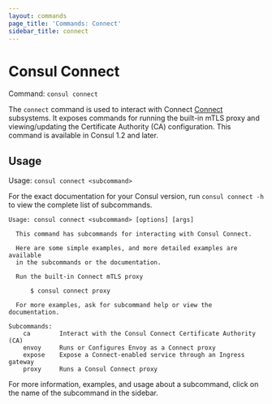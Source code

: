 ```yaml
---
layout: commands
page_title: 'Commands: Connect'
sidebar_title: connect
---
```


# Consul Connect

Command: `consul connect`

The `connect` command is used to interact with Connect
[Connect](/docs/connect/intentions) subsystems. It exposes commands for
running the built-in mTLS proxy and viewing/updating the Certificate Authority
(CA) configuration. This command is available in Consul 1.2 and later.

## Usage

Usage: `consul connect <subcommand>`

For the exact documentation for your Consul version, run `consul connect -h` to view
the complete list of subcommands.

```text
Usage: consul connect <subcommand> [options] [args]

  This command has subcommands for interacting with Consul Connect.

  Here are some simple examples, and more detailed examples are available
  in the subcommands or the documentation.

  Run the built-in Connect mTLS proxy

      $ consul connect proxy

  For more examples, ask for subcommand help or view the documentation.

Subcommands:
    ca        Interact with the Consul Connect Certificate Authority (CA)
    envoy     Runs or Configures Envoy as a Connect proxy
    expose    Expose a Connect-enabled service through an Ingress gateway
    proxy     Runs a Consul Connect proxy
```

For more information, examples, and usage about a subcommand, click on the name
of the subcommand in the sidebar.
